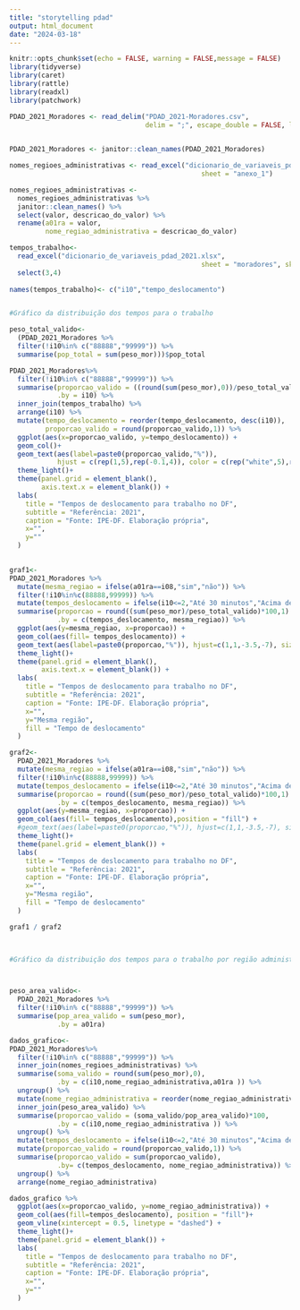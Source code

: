 ```yaml
---
title: "storytelling pdad"
output: html_document
date: "2024-03-18"
---
```


```r
knitr::opts_chunk$set(echo = FALSE, warning = FALSE,message = FALSE)
library(tidyverse)
library(caret)
library(rattle)
library(readxl)
library(patchwork)

PDAD_2021_Moradores <- read_delim("PDAD_2021-Moradores.csv", 
                                  delim = ";", escape_double = FALSE, locale = locale(decimal_mark = ",", 
                                                                                      grouping_mark = "."), trim_ws = TRUE)

PDAD_2021_Moradores <- janitor::clean_names(PDAD_2021_Moradores)

nomes_regioes_administrativas <- read_excel("dicionario_de_variaveis_pdad_2021.xlsx", 
                                                sheet = "anexo_1")

nomes_regioes_administrativas <-
  nomes_regioes_administrativas %>%
  janitor::clean_names() %>%
  select(valor, descricao_do_valor) %>%
  rename(a01ra = valor,
         nome_regiao_administrativa = descricao_do_valor)

tempos_trabalho<-  
  read_excel("dicionario_de_variaveis_pdad_2021.xlsx", 
                                                sheet = "moradores", skip = 534,n_max = 11, col_names = FALSE) %>%
  select(3,4) 
  
names(tempos_trabalho)<- c("i10","tempo_deslocamento")



```


```r
#Gráfico da distribuição dos tempos para o trabalho

peso_total_valido<- 
  (PDAD_2021_Moradores %>%
  filter(!i10%in% c("88888","99999")) %>%
  summarise(pop_total = sum(peso_mor)))$pop_total

PDAD_2021_Moradores%>%
  filter(!i10%in% c("88888","99999")) %>%
  summarise(proporcao_valido = ((round(sum(peso_mor),0))/peso_total_valido)*100,
            .by = i10) %>%
  inner_join(tempos_trabalho) %>%
  arrange(i10) %>%
  mutate(tempo_deslocamento = reorder(tempo_deslocamento, desc(i10)),
         proporcao_valido = round(proporcao_valido,1)) %>%
  ggplot(aes(x=proporcao_valido, y=tempo_deslocamento)) +
  geom_col()+
  geom_text(aes(label=paste0(proporcao_valido,"%")),
            hjust = c(rep(1,5),rep(-0.1,4)), color = c(rep("white",5),rep("black",4)))+
  theme_light()+
  theme(panel.grid = element_blank(),
        axis.text.x = element_blank()) +
  labs(
    title = "Tempos de deslocamento para trabalho no DF",
    subtitle = "Referência: 2021",
    caption = "Fonte: IPE-DF. Elaboração própria",
    x="",
    y=""
  )
  

```




```r

graf1<-
PDAD_2021_Moradores %>%
  mutate(mesma_regiao = ifelse(a01ra==i08,"sim","não")) %>%
  filter(!i10%in%c(88888,99999)) %>%
  mutate(tempos_deslocamento = ifelse(i10<=2,"Até 30 minutos","Acima de 30 minutos")) %>%
  summarise(proporcao = round((sum(peso_mor)/peso_total_valido)*100,1)  ,
            .by = c(tempos_deslocamento, mesma_regiao)) %>%
  ggplot(aes(y=mesma_regiao, x=proporcao)) +
  geom_col(aes(fill= tempos_deslocamento)) + 
  geom_text(aes(label=paste0(proporcao,"%")), hjust=c(1,1,-3.5,-7), size=3)+
  theme_light()+
  theme(panel.grid = element_blank(),
        axis.text.x = element_blank()) +
  labs(
    title = "Tempos de deslocamento para trabalho no DF",
    subtitle = "Referência: 2021",
    caption = "Fonte: IPE-DF. Elaboração própria",
    x="",
    y="Mesma região",
    fill = "Tempo de deslocamento"
  )

graf2<- 
  PDAD_2021_Moradores %>%
  mutate(mesma_regiao = ifelse(a01ra==i08,"sim","não")) %>%
  filter(!i10%in%c(88888,99999)) %>%
  mutate(tempos_deslocamento = ifelse(i10<=2,"Até 30 minutos","Acima de 30 minutos")) %>%
  summarise(proporcao = round((sum(peso_mor)/peso_total_valido)*100,1)  ,
            .by = c(tempos_deslocamento, mesma_regiao)) %>%
  ggplot(aes(y=mesma_regiao, x=proporcao)) +
  geom_col(aes(fill= tempos_deslocamento),position = "fill") + 
  #geom_text(aes(label=paste0(proporcao,"%")), hjust=c(1,1,-3.5,-7), size=3)+
  theme_light()+
  theme(panel.grid = element_blank()) +
  labs(
    title = "Tempos de deslocamento para trabalho no DF",
    subtitle = "Referência: 2021",
    caption = "Fonte: IPE-DF. Elaboração própria",
    x="",
    y="Mesma região",
    fill = "Tempo de deslocamento"
  )

graf1 / graf2

  
```





```r
#Gráfico da distribuição dos tempos para o trabalho por região administrativa



peso_area_valido<- 
  PDAD_2021_Moradores %>%
  filter(!i10%in% c("88888","99999")) %>%
  summarise(pop_area_valido = sum(peso_mor),
            .by = a01ra)

dados_grafico<-
PDAD_2021_Moradores%>%
  filter(!i10%in% c("88888","99999")) %>%
  inner_join(nomes_regioes_administrativas) %>%
  summarise(soma_valido = round(sum(peso_mor),0),
            .by = c(i10,nome_regiao_administrativa,a01ra )) %>%
  ungroup() %>%
  mutate(nome_regiao_administrativa = reorder(nome_regiao_administrativa, soma_valido)) %>%
  inner_join(peso_area_valido) %>%
  summarise(proporcao_valido = (soma_valido/pop_area_valido)*100,
            .by = c(i10,nome_regiao_administrativa )) %>%
  ungroup() %>%
  mutate(tempos_deslocamento = ifelse(i10<=2,"Até 30 minutos","Acima de 30 minutos")) %>%
  mutate(proporcao_valido = round(proporcao_valido,1)) %>%
  summarise(proporcao_valido = sum(proporcao_valido),
            .by= c(tempos_deslocamento, nome_regiao_administrativa)) %>%
  ungroup() %>%
  arrange(nome_regiao_administrativa)

dados_grafico %>% 
  ggplot(aes(x=proporcao_valido, y=nome_regiao_administrativa)) +
  geom_col(aes(fill=tempos_deslocamento), position = "fill")+
  geom_vline(xintercept = 0.5, linetype = "dashed") +
  theme_light()+
  theme(panel.grid = element_blank()) +
  labs(
    title = "Tempos de deslocamento para trabalho no DF",
    subtitle = "Referência: 2021",
    caption = "Fonte: IPE-DF. Elaboração própria",
    x="",
    y=""
  ) 

            
```


